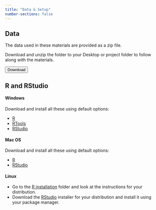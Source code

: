 ---
title: "Data & Setup"
number-sections: false
---

<!-- 
Note for Training Developers:
We provide instructions for commonly-used software as commented sections below.
Uncomment the sections relevant for your materials, and add additional instructions where needed (e.g. specific packages used).
Note that we use tabsets to provide instructions for all three major operating systems.


::: {.callout-tip level=2}
## Workshop Attendees

If you are attending one of our workshops, we will provide a training environment with all of the required software and data.  
If you want to setup your own computer to run the analysis demonstrated on this course, you can follow the instructions below.
:::-->

## Data

The data used in these materials are provided as a zip file.

Download and unzip the folder to your Desktop or project folder to follow along with the materials.

<!-- Note for Training Developers: add the link to 'href' -->
<a href="https://github.com/cambiotraining/stats-mixed-effects-models/blob/main/materials/data/data.zip">
  <button class="btn"><i class="fa fa-download"></i> Download</button>
</a>

## R and RStudio

::: {.tabset group="os"}

#### Windows

Download and install all these using default options:

- [R](https://cran.r-project.org/bin/windows/base/release.html)
- [RTools](https://cran.r-project.org/bin/windows/Rtools/)
- [RStudio](https://www.rstudio.com/products/rstudio/download/#download)

#### Mac OS

Download and install all these using default options:

- [R](https://cran.r-project.org/bin/macosx/)
- [RStudio](https://www.rstudio.com/products/rstudio/download/#download)

#### Linux

- Go to the [R installation](https://cran.r-project.org/bin/linux/) folder and look at the instructions for your distribution.
- Download the [RStudio](https://www.rstudio.com/products/rstudio/download/#download) installer for your distribution and install it using your package manager.

:::


